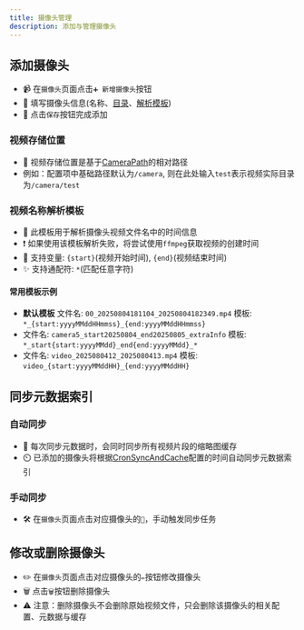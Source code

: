 ```yaml
---
title: 摄像头管理
description: 添加与管理摄像头
---
```


## 添加摄像头
- 📹 在`摄像头`页面点击`➕ 新增摄像头`按钮
- 📝 填写摄像头信息(名称、[目录](#视频存储位置)、[解析模板](#视频名称解析模板))
- 💾 点击`保存`按钮完成添加

### 视频存储位置
- 📂 视频存储位置是基于[CameraPath](../../deploy/config/#systemoptions配置)的相对路径
- 例如：配置项中基础路径默认为`/camera`, 则在此处输入`test`表示视频实际目录为`/camera/test`

### 视频名称解析模板
- 🧩 此模板用于解析摄像头视频文件名中的时间信息
- ❗ 如果使用该模板解析失败，将尝试使用`ffmpeg`获取视频的创建时间
- 🔑 支持变量: `{start}`(视频开始时间), `{end}`(视频结束时间)
- ✨ 支持通配符: `*`(匹配任意字符)

#### 常用模板示例
- **默认模板** 文件名: `00_20250804181104_20250804182349.mp4` 模板: `*_{start:yyyyMMddHHmmss}_{end:yyyyMMddHHmmss}`
- 文件名: `camera5_start20250804_end20250805_extraInfo` 模板: `*_start{start:yyyyMMdd}_end{end:yyyyMMdd}_*`
- 文件名: `video_2025080412_2025080413.mp4` 模板: `video_{start:yyyyMMddHH}_{end:yyyyMMddHH}`

## 同步元数据索引

### 自动同步
- 🤖 每次同步元数据时，会同时同步所有视频片段的缩略图缓存
- ⏲️ 已添加的摄像头将根据[CronSyncAndCache](../../deploy/config/#systemoptions配置)配置的时间自动同步元数据索引

### 手动同步
- 🛠️ 在`摄像头`页面点击对应摄像头的`🔄️`，手动触发同步任务

## 修改或删除摄像头
- ✏️ 在`摄像头`页面点击对应摄像头的`✏️`按钮修改摄像头
- 🗑️ 点击`🗑️`按钮删除摄像头
- ⚠️ 注意：删除摄像头不会删除原始视频文件，只会删除该摄像头的相关配置、元数据与缓存

